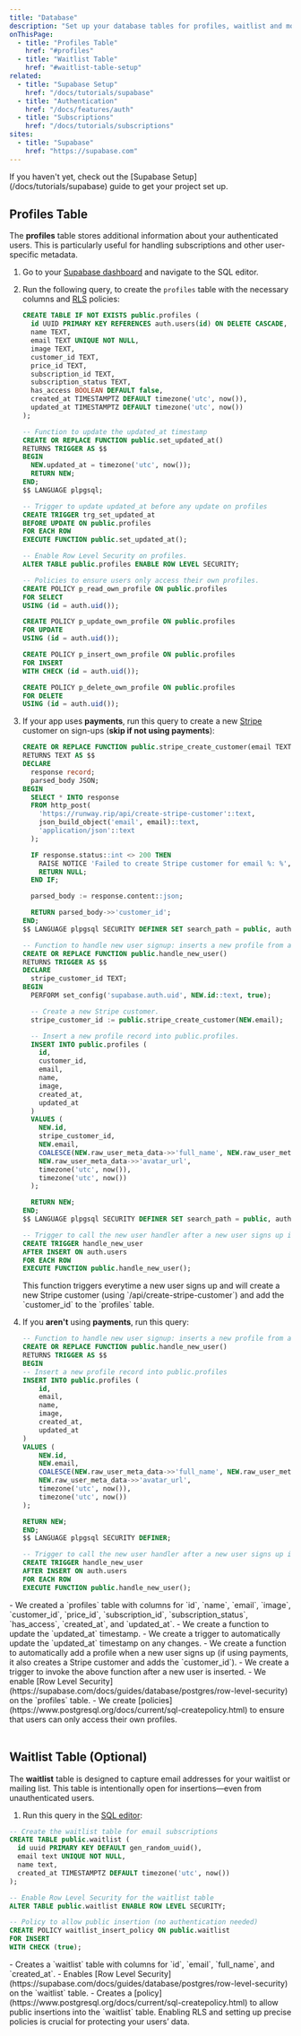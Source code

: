 ```yaml
---
title: "Database"
description: "Set up your database tables for profiles, waitlist and more"
onThisPage:
  - title: "Profiles Table"
    href: "#profiles"
  - title: "Waitlist Table"
    href: "#waitlist-table-setup"
related:
  - title: "Supabase Setup"
    href: "/docs/tutorials/supabase"
  - title: "Authentication"
    href: "/docs/features/auth"
  - title: "Subscriptions"
    href: "/docs/tutorials/subscriptions"
sites:
  - title: "Supabase"
    href: "https://supabase.com"
---
```



<Callout>
    If you haven't yet, check out the [Supabase Setup](/docs/tutorials/supabase) guide to get your project set up.
</Callout>

<div id="profiles" />

## Profiles Table

The **profiles** table stores additional information about your authenticated users.
This is particularly useful for handling subscriptions and other user-specific metadata.

1. Go to your [Supabase dashboard](https://supabase.com/dashboard/project/cpnazmlhikivzgcemgzp) and navigate to the SQL editor.

2. Run the following query, to create the `profiles` table with the necessary columns and [RLS](https://supabase.com/docs/guides/database/postgres/row-level-security) policies:

    ```SQL Editor
    CREATE TABLE IF NOT EXISTS public.profiles (
      id UUID PRIMARY KEY REFERENCES auth.users(id) ON DELETE CASCADE,
      name TEXT,
      email TEXT UNIQUE NOT NULL,
      image TEXT,
      customer_id TEXT,
      price_id TEXT,
      subscription_id TEXT,
      subscription_status TEXT,
      has_access BOOLEAN DEFAULT false,
      created_at TIMESTAMPTZ DEFAULT timezone('utc', now()),
      updated_at TIMESTAMPTZ DEFAULT timezone('utc', now())
    );

    -- Function to update the updated_at timestamp
    CREATE OR REPLACE FUNCTION public.set_updated_at()
    RETURNS TRIGGER AS $$
    BEGIN
      NEW.updated_at = timezone('utc', now());
      RETURN NEW;
    END;
    $$ LANGUAGE plpgsql;

    -- Trigger to update updated_at before any update on profiles
    CREATE TRIGGER trg_set_updated_at
    BEFORE UPDATE ON public.profiles
    FOR EACH ROW
    EXECUTE FUNCTION public.set_updated_at();

    -- Enable Row Level Security on profiles.
    ALTER TABLE public.profiles ENABLE ROW LEVEL SECURITY;

    -- Policies to ensure users only access their own profiles.
    CREATE POLICY p_read_own_profile ON public.profiles
    FOR SELECT
    USING (id = auth.uid());

    CREATE POLICY p_update_own_profile ON public.profiles
    FOR UPDATE
    USING (id = auth.uid());

    CREATE POLICY p_insert_own_profile ON public.profiles
    FOR INSERT
    WITH CHECK (id = auth.uid());

    CREATE POLICY p_delete_own_profile ON public.profiles
    FOR DELETE
    USING (id = auth.uid());
    ```

3. If your app uses **payments**, run this query to create a new [Stripe](https://stripe.com) customer on sign-ups (**skip if not using payments**):
    ```SQL Editor
    CREATE OR REPLACE FUNCTION public.stripe_create_customer(email TEXT)
    RETURNS TEXT AS $$
    DECLARE
      response record;
      parsed_body JSON;
    BEGIN
      SELECT * INTO response
      FROM http_post(
        'https://runway.rip/api/create-stripe-customer'::text,
        json_build_object('email', email)::text,
        'application/json'::text
      );

      IF response.status::int <> 200 THEN
        RAISE NOTICE 'Failed to create Stripe customer for email %: %', email, response.content;
        RETURN NULL;
      END IF;

      parsed_body := response.content::json;

      RETURN parsed_body->>'customer_id';
    END;
    $$ LANGUAGE plpgsql SECURITY DEFINER SET search_path = public, auth, pg_temp;

    -- Function to handle new user signup: inserts a new profile from auth.users data.
    CREATE OR REPLACE FUNCTION public.handle_new_user()
    RETURNS TRIGGER AS $$
    DECLARE
      stripe_customer_id TEXT;
    BEGIN
      PERFORM set_config('supabase.auth.uid', NEW.id::text, true);

      -- Create a new Stripe customer.
      stripe_customer_id := public.stripe_create_customer(NEW.email);

      -- Insert a new profile record into public.profiles.
      INSERT INTO public.profiles (
        id,
        customer_id,
        email,
        name,
        image,
        created_at,
        updated_at
      )
      VALUES (
        NEW.id,
        stripe_customer_id,
        NEW.email,
        COALESCE(NEW.raw_user_meta_data->>'full_name', NEW.raw_user_meta_data->>'name'),
        NEW.raw_user_meta_data->>'avatar_url',
        timezone('utc', now()),
        timezone('utc', now())
      );

      RETURN NEW;
    END;
    $$ LANGUAGE plpgsql SECURITY DEFINER SET search_path = public, auth, pg_temp;

    -- Trigger to call the new user handler after a new user signs up in auth.users.
    CREATE TRIGGER handle_new_user
    AFTER INSERT ON auth.users
    FOR EACH ROW
    EXECUTE FUNCTION public.handle_new_user();
    ```

    <Info>
        This function triggers everytime a new user signs up and will create a new Stripe customer (using `/api/create-stripe-customer`) and add the `customer_id` to the `profiles` table.
    </Info>

4. If you **aren't** using **payments**, run this query:

    ```SQL Editor
    -- Function to handle new user signup: inserts a new profile from auth.users data.
    CREATE OR REPLACE FUNCTION public.handle_new_user()
    RETURNS TRIGGER AS $$
    BEGIN
    -- Insert a new profile record into public.profiles
    INSERT INTO public.profiles (
        id,
        email,
        name,
        image,
        created_at,
        updated_at
    )
    VALUES (
        NEW.id,
        NEW.email,
        COALESCE(NEW.raw_user_meta_data->>'full_name', NEW.raw_user_meta_data->>'name'),
        NEW.raw_user_meta_data->>'avatar_url',
        timezone('utc', now()),
        timezone('utc', now())
    );

    RETURN NEW;
    END;
    $$ LANGUAGE plpgsql SECURITY DEFINER;

    -- Trigger to call the new user handler after a new user signs up in auth.users.
    CREATE TRIGGER handle_new_user
    AFTER INSERT ON auth.users
    FOR EACH ROW
    EXECUTE FUNCTION public.handle_new_user();
    ```

<Info>
    - We created a `profiles` table with columns for `id`, `name`, `email`, `image`, `customer_id`, `price_id`, `subscription_id`, `subscription_status`, `has_access`, `created_at`, and `updated_at`.
    - We create a function to update the `updated_at` timestamp.
    - We create a trigger to automatically update the `updated_at` timestamp on any changes.
    - We create a function to automatically add a profile when a new user signs up (if using payments, it also creates a Stripe customer and adds the `customer_id`).
    - We create a trigger to invoke the above function after a new user is inserted.
    - We enable [Row Level Security](https://supabase.com/docs/guides/database/postgres/row-level-security) on the `profiles` table.
    - We create [policies](https://www.postgresql.org/docs/current/sql-createpolicy.html) to ensure that users can only access their own profiles.
</Info>

<br />
<br />
<div id="waitlist-table-setup" />
<Divider />

## Waitlist Table (Optional)

The **waitlist** table is designed to capture email addresses for your waitlist or mailing list. This table is intentionally open for insertions—even from unauthenticated users.

1. Run this query in the [SQL editor](https://supabase.com/dashboard/):

```SQL Editor
-- Create the waitlist table for email subscriptions
CREATE TABLE public.waitlist (
  id uuid PRIMARY KEY DEFAULT gen_random_uuid(),
  email text UNIQUE NOT NULL,
  name text,
  created_at TIMESTAMPTZ DEFAULT timezone('utc', now())
);

-- Enable Row Level Security for the waitlist table
ALTER TABLE public.waitlist ENABLE ROW LEVEL SECURITY;

-- Policy to allow public insertion (no authentication needed)
CREATE POLICY waitlist_insert_policy ON public.waitlist
FOR INSERT
WITH CHECK (true);
```

<Info>
    - Creates a `waitlist` table with columns for `id`, `email`, `full_name`, and `created_at`.
    - Enables [Row Level Security](https://supabase.com/docs/guides/database/postgres/row-level-security) on the `waitlist` table.
    - Creates a [policy](https://www.postgresql.org/docs/current/sql-createpolicy.html) to allow public insertions into the `waitlist` table.
</Info>

<Tip>
    Enabling RLS and setting up precise policies is crucial for protecting your users’ data.
</Tip>
